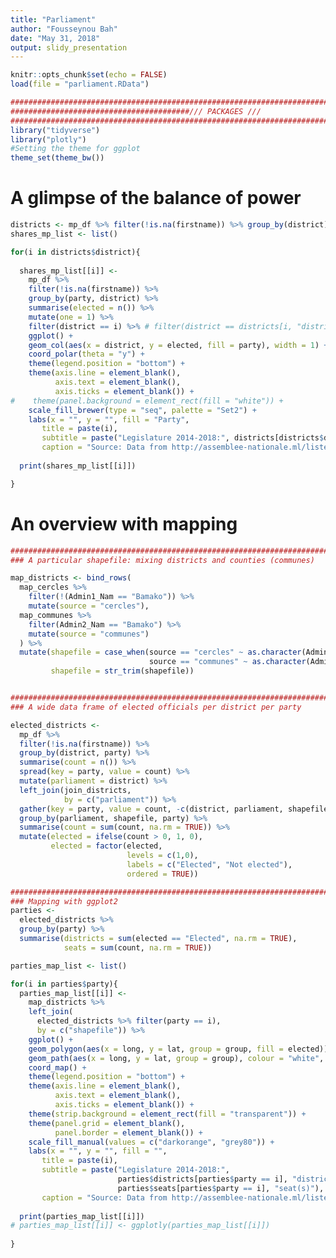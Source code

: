 ```yaml
---
title: "Parliament"
author: "Fousseynou Bah"
date: "May 31, 2018"
output: slidy_presentation
---
```


```r
knitr::opts_chunk$set(echo = FALSE)
load(file = "parliament.RData")

##########################################################################
########################################/// PACKAGES ///
##########################################################################
library("tidyverse")
library("plotly")
#Setting the theme for ggplot
theme_set(theme_bw())

```


# A glimpse of the balance of power


```r

districts <- mp_df %>% filter(!is.na(firstname)) %>% group_by(district) %>% summarise(number = n())
shares_mp_list <- list()

for(i in districts$district){
  
  shares_mp_list[[i]] <- 
    mp_df %>% 
    filter(!is.na(firstname)) %>% 
    group_by(party, district) %>% 
    summarise(elected = n()) %>%
    mutate(one = 1) %>% 
    filter(district == i) %>% # filter(district == districts[i, "district"]) 
    ggplot() +
    geom_col(aes(x = district, y = elected, fill = party), width = 1) +
    coord_polar(theta = "y") +
    theme(legend.position = "bottom") +
    theme(axis.line = element_blank(),
          axis.text = element_blank(),
          axis.ticks = element_blank()) +
#    theme(panel.background = element_rect(fill = "white")) +
    scale_fill_brewer(type = "seq", palette = "Set2") +
    labs(x = "", y = "", fill = "Party",
       title = paste(i),
       subtitle = paste("Legislature 2014-2018:", districts[districts$district==i, "number"], "seat(s)"),
       caption = "Source: Data from http://assemblee-nationale.ml/liste-des-deputes/")
  
  print(shares_mp_list[[i]])

}


```



# An overview with mapping

```r

##########################################################################
### A particular shapefile: mixing districts and counties (communes)

map_districts <- bind_rows(
  map_cercles %>% 
    filter(!(Admin1_Nam == "Bamako")) %>% 
    mutate(source = "cercles"),
  map_communes %>% 
    filter(Admin2_Nam == "Bamako") %>% 
    mutate(source = "communes")
  ) %>% 
  mutate(shapefile = case_when(source == "cercles" ~ as.character(Admin2_Nam),
                               source == "communes" ~ as.character(Admin3_Nam)),
         shapefile = str_trim(shapefile))


##########################################################################
### A wide data frame of elected officials per district per party

elected_districts <- 
  mp_df %>% 
  filter(!is.na(firstname)) %>% 
  group_by(district, party) %>% 
  summarise(count = n()) %>%
  spread(key = party, value = count) %>% 
  mutate(parliament = district) %>% 
  left_join(join_districts,
            by = c("parliament")) %>% 
  gather(key = party, value = count, -c(district, parliament, shapefile)) %>%
  group_by(parliament, shapefile, party) %>% 
  summarise(count = sum(count, na.rm = TRUE)) %>% 
  mutate(elected = ifelse(count > 0, 1, 0),
         elected = factor(elected, 
                          levels = c(1,0),
                          labels = c("Elected", "Not elected"),
                          ordered = TRUE)) 

##########################################################################
### Mapping with ggplot2
parties <- 
  elected_districts %>% 
  group_by(party) %>% 
  summarise(districts = sum(elected == "Elected", na.rm = TRUE),
            seats = sum(count, na.rm = TRUE))

parties_map_list <- list()

for(i in parties$party){
  parties_map_list[[i]] <- 
    map_districts %>% 
    left_join(
      elected_districts %>% filter(party == i),
      by = c("shapefile")) %>% 
    ggplot() +
    geom_polygon(aes(x = long, y = lat, group = group, fill = elected)) +
    geom_path(aes(x = long, y = lat, group = group), colour = "white", size = 0.025) +
    coord_map() +
    theme(legend.position = "bottom") +
    theme(axis.line = element_blank(),
          axis.text = element_blank(),
          axis.ticks = element_blank()) +
    theme(strip.background = element_rect(fill = "transparent")) +
    theme(panel.grid = element_blank(),
          panel.border = element_blank()) +
    scale_fill_manual(values = c("darkorange", "grey80")) +
    labs(x = "", y = "", fill = "",
       title = paste(i),
       subtitle = paste("Legislature 2014-2018:", 
                        parties$districts[parties$party == i], "district(s) and",
                        parties$seats[parties$party == i], "seat(s)"),
       caption = "Source: Data from http://assemblee-nationale.ml/liste-des-deputes/")
  
  print(parties_map_list[[i]])
# parties_map_list[[i]] <- ggplotly(parties_map_list[[i]])
  
}

```

